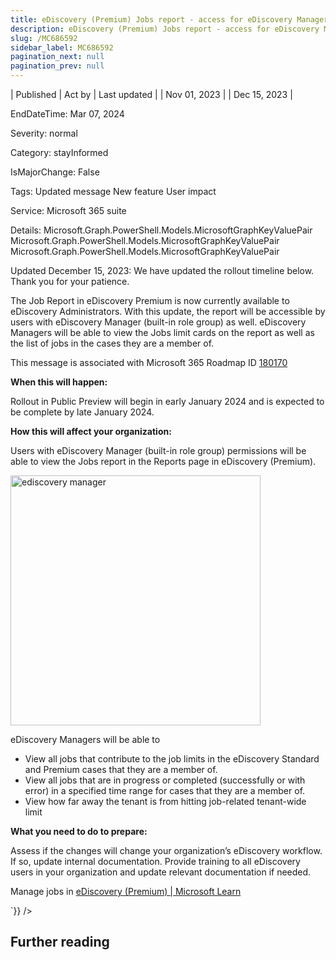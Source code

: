 ```yaml
---
title: eDiscovery (Premium) Jobs report - access for eDiscovery Manager
description: eDiscovery (Premium) Jobs report - access for eDiscovery Manager
slug: /MC686592
sidebar_label: MC686592
pagination_next: null
pagination_prev: null
---
```



| Published | Act by | Last updated |
| Nov 01, 2023 |  | Dec 15, 2023 |

EndDateTime: Mar 07, 2024

Severity: normal

Category: stayInformed

IsMajorChange: False

Tags: Updated message New feature User impact

Service: Microsoft 365 suite

Details: Microsoft.Graph.PowerShell.Models.MicrosoftGraphKeyValuePair Microsoft.Graph.PowerShell.Models.MicrosoftGraphKeyValuePair Microsoft.Graph.PowerShell.Models.MicrosoftGraphKeyValuePair

<div dangerouslySetInnerHTML={{__html:`
<p style="">Updated December 15, 2023: We have updated the rollout timeline below. Thank you for your patience.</p><p style="">The Job Report in eDiscovery Premium is now currently available to eDiscovery Administrators. With this update, the report will be accessible by users with eDiscovery Manager (built-in role group) as well. eDiscovery Managers will be able to view the Jobs limit cards on the report as well as the list of jobs in the cases they are a member of.</p>
<p>This message is associated with Microsoft 365 Roadmap ID <a href="https://www.microsoft.com/microsoft-365/roadmap?filters=&amp;searchterms=180170" target="_blank">180170</a></p>
<p><b>When this will happen:</b></p>

<p>Rollout in Public Preview will begin in early January 2024 and is expected to be complete by late January 2024.</p>

<p><b>How this will affect your organization:</b></p>

<p>Users with eDiscovery Manager (built-in role group) permissions will be able to view the Jobs report in the Reports page in eDiscovery (Premium).</p>
<p><img src="https://img-prod-cms-rt-microsoft-com.akamaized.net/cms/api/am/imageFileData/RW1e7Uu?ver=eae0" style="width: 400px;" alt="ediscovery manager"><br></p>
<p>eDiscovery Managers will be able to 
</p><ul><li>View all jobs that contribute to the job limits in the eDiscovery Standard and Premium cases that they are a member of.   
</li><li>View all jobs that are in progress or completed (successfully or with error) in a specified time range for cases that they are a member of.
</li><li>View how far away the tenant is from hitting job-related tenant-wide limit</li></ul>
<p><b>What you need to do to prepare:</b></p>
<p>Assess if the changes will change your organization’s eDiscovery workflow. If so, update internal documentation. Provide training to all eDiscovery users in your organization and update relevant documentation if needed.</p><p>Manage jobs in <a href="https://learn.microsoft.com/purview/ediscovery-managing-jobs" target="_blank">eDiscovery (Premium) | Microsoft Learn</a></p>
`}} />

## Further reading

